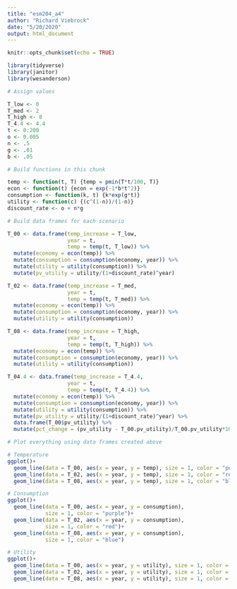 ```yaml
---
title: "esm204_a4"
author: "Richard Viebrock"
date: "5/20/2020"
output: html_document
---
```


```r
knitr::opts_chunk$set(echo = TRUE)
```

```r

library(tidyverse)
library(janitor)
library(wesanderson)

```

```r

# Assign values

T_low <- 0
T_med <- 2
T_high <- 8
T_4.4 <- 4.4
t <- 0:200
o <- 0.005
n <- .5
g <- .01
b <- .05

```


```r

# Build functions in this chunk

temp <- function(t, T) {temp = pmin(T*t/100, T)}
econ <- function(t) {econ = exp(-1*b*t^2)}
consumption <- function(k, t) {k*exp(g*t)}
utility <- function(c) {(c^(1-n))/(1-n)}
discount_rate <- o + n*g

```

```r

# Build data frames for each scenario

T_00 <- data.frame(temp_increase = T_low,
                   year = t,
                   temp = temp(t, T_low)) %>% 
  mutate(economy = econ(temp)) %>% 
  mutate(consumption = consumption(economy, year)) %>% 
  mutate(utility = utility(consumption)) %>% 
  mutate(pv_utility = utility/(1+discount_rate)^year)

T_02 <- data.frame(temp_increase = T_med,
                   year = t,
                   temp = temp(t, T_med)) %>% 
  mutate(economy = econ(temp)) %>% 
  mutate(consumption = consumption(economy, year)) %>% 
  mutate(utility = utility(consumption))

T_08 <- data.frame(temp_increase = T_high,
                   year = t,
                   temp = temp(t, T_high)) %>% 
  mutate(economy = econ(temp)) %>% 
  mutate(consumption = consumption(economy, year)) %>% 
  mutate(utility = utility(consumption)) 

T_04.4 <- data.frame(temp_increase = T_4.4,
                   year = t,
                   temp = temp(t, T_4.4)) %>% 
  mutate(economy = econ(temp)) %>% 
  mutate(consumption = consumption(economy, year)) %>% 
  mutate(utility = utility(consumption)) %>% 
  mutate(pv_utility = utility/(1+discount_rate)^year) %>% 
  data.frame(T_00$pv_utility) %>% 
  mutate(pct_change = (pv_utility - T_00.pv_utility)/T_00.pv_utility*100)

```

```r
# Plot everything using data frames created above

# Temperature
ggplot()+
  geom_line(data = T_00, aes(x = year, y = temp), size = 1, color = "purple")+
  geom_line(data = T_02, aes(x = year, y = temp), size = 1, color = "red")+
  geom_line(data = T_08, aes(x = year, y = temp), size = 1, color = "blue")

# Consumption
ggplot()+
  geom_line(data = T_00, aes(x = year, y = consumption), 
            size = 1, color = "purple")+
  geom_line(data = T_02, aes(x = year, y = consumption), 
            size = 1, color = "red")+
  geom_line(data = T_08, aes(x = year, y = consumption), 
            size = 1, color = "blue")

# Utility
ggplot()+
  geom_line(data = T_00, aes(x = year, y = utility), size = 1, color = "purple")+
  geom_line(data = T_02, aes(x = year, y = utility), size = 1, color = "red")+
  geom_line(data = T_08, aes(x = year, y = utility), size = 1, color = "blue")

```

```r

```

